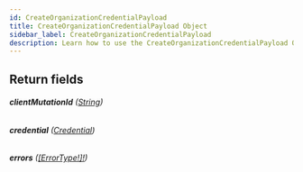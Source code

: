 ```yaml
---
id: CreateOrganizationCredentialPayload
title: CreateOrganizationCredentialPayload Object
sidebar_label: CreateOrganizationCredentialPayload
description: Learn how to use the CreateOrganizationCredentialPayload Object for Prismatic's API.
---
```


## Return fields

###### <b>clientMutationId</b> ([String](api/schema/scalar/String.mdx))

###### <b>credential</b> ([Credential](api/schema/object/Credential.mdx))

###### <b>errors</b> ([[ErrorType!]!](api/schema/object/ErrorType.mdx))
